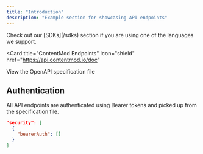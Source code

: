 ```yaml
---
title: "Introduction"
description: "Example section for showcasing API endpoints"
---
```


<Note>
  Check out our [SDKs](/sdks) section if you are using one of the languages we support.

</Note>

<Card
  title="ContentMod Endpoints"
  icon="shield"
  href="https://api.contentmod.io/doc"
>
  View the OpenAPI specification file
</Card>

## Authentication

All API endpoints are authenticated using Bearer tokens and picked up from the specification file.

```json
"security": [
  {
    "bearerAuth": []
  }
]
```
